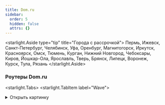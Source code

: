 ```yaml
---
title: Dom.ru
sidebar:
  order: 5
  hidden: false
  attrs: {}
---
```

<starlight.Aside type="tip" title="Города с рассрочкой">
  Пермь, Ижевск, Санкт-Петербург, Челябинск, Уфа, Оренбург, Магнитогорск, Иркутск, Красноярск, Омск, Тюмень, Курган, Нижний Новгород, Чебоксары, Киров, Йошкар-Ола, Ярославль, Тверь, Брянск, Липецк, Воронеж, Курск, Тула, Рязань
</starlight.Aside>

### Роутеры Dom.ru

<starlight.Tabs>
  <starlight.TabItem label="Wave">
  <details>
      <summary>
        Открыть картинку
      </summary>

      <astroassets.Image src="/images/routers/domru/1500.2.jpg" alt="Dom.ru Wave" width="600" height="100" loading="lazy" decoding="async" />

      <a href="/images/routers/domru/Wave1500.2.jpg" target="_self" download="Dom.ru Wave.jpg">
        Скачать картинку
      </a>
    </details>

    ```txt
    Модель: Wave
    - Скорость по кабелю: до 1000 Мбит/с
    - Скорость по Wi-Fi: до 500 Мбит/с
    - Площадь покрытия: до 80 м2
    - Технологии: EasyMesh
    - Одновременно устройств в сети: до 50
    - Гарантия: 1 год
    - Подходит для любого провайдера

    Стоимость:
    - В собственность - 6 600 ₽
    ```

    Рассрочка от банка:

    ```txt
    - 2 299 ₽/мес. на 3 месяца (общая стоимость - 6 898 ₽)
    - 1 188 ₽/мес. на 6 месяцев (общая стоимость - 7 127 ₽)
    - 633 ₽/мес. на 12 месяцев (общая стоимость - 7 601 ₽)
    - 359 ₽/мес. на 24 месяцев (общая стоимость - 8 606 ₽)
    - 269 ₽/мес. на 36 месяцев (общая стоимость - 9 678 ₽)
    ```

    <starlight.CardGrid stagger={false}>
      <starlight.LinkCard title="База знаний" href="https://clever.ertelecom.ru/content/space/4/article/12122" description="Dom.ru Wave в базе знаний" target="_blank" />

      <starlight.LinkCard title="Сайт производителя" href="https://dom.ru/internet/equipment/wi-fi-router-dom-ru-wave-ax1500" description="Dom.ru Wave на сайте производителя" target="_blank" />
    </starlight.CardGrid>
  </starlight.TabItem>
</starlight.Tabs>
